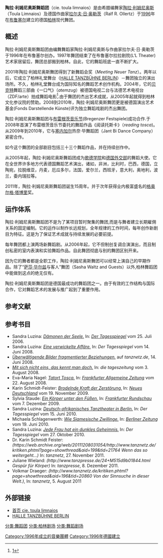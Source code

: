 '''陶拉·利姆尼奥斯舞蹈团'''（cie. toula limnaios）是由希腊编舞家[[陶拉·利姆尼奥斯|陶拉·利姆尼奥斯]]（Toula Limnaios）及德国作曲家[[拉尔夫·日·奥勒茨|拉尔夫·日·奥勒茨]]（Ralf R. Ollertz）于[[1996|1996]]年在[[布鲁塞尔|布鲁塞尔]]建立的德国[[柏林|柏林]]现代舞团。

==概述==

陶拉·利姆尼奥斯舞蹈团由编舞舞蹈家陶拉·利姆尼奥斯与作曲家拉尔夫·日·奥勒茨于1996年在布鲁塞尔创办。1997年舞团结束了在布鲁塞尔拉拉剧院(L‘L Theater)艺术家居留后，舞团总部搬到柏林。自此，它的舞蹈班底一直不断扩大。

2001年陶拉·利姆尼奥斯舞团得到了新舞蹈会奖（''Meeting Neuer Tanz''）。两年以后，它成立了柏林礼堂舞台（[[HALLE_TANZBÜHNE_BERLIN|HALLE TANZBÜHNE BERLIN]]）－舞团独立的演出场所。不久，柏林礼堂舞台成为国际知名的舞蹈艺术创作机构。2004年，它的[[贝克特|贝克特]]舞蹈三部曲《一口气》（''atemzug''）被德国电视二台与法德艺术电视台（ZDF/arte）拍成舞蹈电影<ref>[http://www.inpetto-filmproduktion.de/de_DE/film/atemzug.27098制作公司网站]</ref>.由于舞团的杰出艺术成就，从2005年起就得到柏林文化参议院的赞助。2008到2010年，陶拉·利姆尼奥斯舞团更是被德国演出艺术基金(Fonds Darstellende Künste)评为独立舞蹈戏剧的杰出舞团。

陶拉·利姆尼奥斯舞蹈团与[[布雷根茨音乐节|布雷根茨音乐节]](Bregenzer Festspiele)成功合作.于2008年首演了布雷根茨音乐节委托的舞蹈作品《阅读托斯卡》（''reading tosca'')。从2009年到2010年，它与[[塞内加尔|塞内加尔]]热奈·毕舞蹈团（Jant Bi Dance Company）紧密合作。

如今这个舞团的全部剧目包括三十三个舞蹈作品，并在持续创作中。

从2005年起，陶拉·利姆尼奥斯舞蹈团成为[[歌德学院|歌德学院]]和[[德国外交部|德国外交部]]的舞蹈大使。它在全世界许多地方代表德国舞蹈艺术演出，诸如，非洲，比利时，巴西，德国，立陶宛，拉脱维亚，丹麦，厄瓜多尔，法国，爱尔兰，西班牙，意大利，奥地利，波兰，委内瑞拉等。

2011年，陶拉·利姆尼奥斯舞蹈团诞生15周年。并于次年获得业内极富盛名的[[格奥尔格·塔博里|格奥尔格·塔博里]]奖。

==运作体系==

陶拉·利姆尼奥斯舞蹈团不是为了某项目暂时聚集的舞团,而是与舞者建立长期雇佣关系的固定编制。它的运作以制作长远规划，全年规律的工作时间，每年创作新剧目为特征。这是为了保证艺术成就与持续发展的必要前提。

每年舞团都上演两场新舞蹈剧。从2006年起，它不但制创复调合演演出，而且制创私密的室内表演和实验舞蹈作品。自此舞团彻底与别的舞团区别开来。

因为它的舞者都是全职工作，陶拉·利姆尼奥斯舞团可以经常上演自己的早期作品。除了“[[萨莎·华尔兹|萨莎·华尔兹]]与客人”舞团（Sasha Waltz and Guests）以外,柏林舞蹈团中能做到这点的绝无仅有。

陶拉·利姆尼奥斯舞蹈团是德国最成功的舞蹈团之一。由于有效的工作结构与国际合作，它对舞蹈艺术的发展与推广起到了重要作用。

== 参考文献 ==
<references />

== 参考书目 ==
* Sandra Luzina: ''[http://www.tagesspiegel.de/kultur/daemonen-der-seele/733666.html Dämonen der Seele.]'' In: ''[[Der_Tagesspiegel|Der Tagesspiegel]]'' vom 25. Juli 2006.
* Sandra Luzina: ''[http://www.tagesspiegel.de/kultur/eine-verwickelte-affaere/1825176.html Eine verwickelte Affäre.]'' In: ''Der Tagesspiegel'' vom 14. Juni 2008.
* ''[https://web.archive.org/web/20101220232701/http://tanznetz.de/kritiken.phtml?page=showthread&aid=159&tid=12608 Überwältigende Bilder fragmentierter Beziehungen.]'' auf ''tanznetz.de'', 14. Juni 2008.
* ''[http://www.taz.de/1/archiv/print-archiv/printressorts/digi-artikel/?ressort=ku&dig=2006%2F08%2F03%2Fa0231&cHash=dd6d6e38d6 Mit sich nicht eins, das kennt man doch.]'' In: ''die tageszeitung'' vom 3. August 2008.
* Eva-Maria Nagel: ''[http://www.faz.net/s/RubFBF93A39DCA8403FB78B7625AD0646C5/Doc~E15A25BB526DE484DAD3A8F3CC9DCC542~ATpl~Ecommon~Scontent.html Tatort Tosca.]'' In: ''[[Frankfurter_Allgemeine_Zeitung|Frankfurter Allgemeine Zeitung]]'' vom 22. August 2008.
* Karin Schmidt-Feister: ''[http://www.neues-deutschland.de/artikel/159469.brodelnde-kraft-der-zerstoerung.html?sstr=limnaios|wound Brodelnde Kraft der Zerstörung.]'' In: ''[[Neues_Deutschland|Neues Deutschland]]'' vom 19. November 2009.
* Sylvia Staude: ''[http://www.fr-online.de/kultur/theater/ein-koerper-unter-den-fuessen/-/1473346/2843414/-/index.html Ein Körper unter den Füßen.]'' In: ''[[Frankfurter_Rundschau|Frankfurter Rundschau]]'' vom 7. Dezember 2009.
* Sandra Luzina: ''[http://www.tagesspiegel.de/kultur/deutsch-afrikanisches-tanztheater-in-berlin/1858950.html Deutsch-afrikanisches Tanztheater in Berlin.]'' In: ''Der Tagesspiegel'' vom 15. Juni 2010.
* Michaela Schlagenwerth: ''[https://web.archive.org/web/20100707071649/http://www.berlinonline.de/berliner-zeitung/archiv/.bin/dump.fcgi/2010/0619/feuilleton/0038/index.html Wie Siamesische Zwillinge.]'' In: ''[[Berliner_Zeitung|Berliner Zeitung]]'' vom 19. Juni 2010.
* Sandra Luzina: ''[http://www.tagesspiegel.de/zeitung/jede-frau-hat-ein-dunkles-geheimnis/1966494.html Jede Frau hat ein dunkles Geheimnis.]'' In: ''Der Tagesspiegel'' vom 27. Oktober 2010.
* Dr. Karin Schmidt Feister: ''(https://web.archive.org/web/20111208031054/http://www.tanznetz.de/kritiken.phtml?page=showthread&aid=199&tid=21764 Wenn das so weitergeht...)'' In: ''tanznetz'', 27. November 2011.
* Juliane Wieland: ''(http://www.tanzpresse.de/24+M515d9b01844.html{{dead link|date=2018年5月 |bot=InternetArchiveBot |fix-attempted=yes }} Gespür für Körper) '' In: ''tanzpresse'', 8. Dezember 2011.
* Volkmar Draeger: ''(http://www.tanznetz.de/kritiken.phtml?page=showthread&aid=196&tid=20860{{dead link|date=十一月 2017 |bot=InternetArchiveBot }} Von der Sinnsuche in dieser Welt.)'', In: ''tanznetz'', 5. August 2011

== 外部链接 ==
* [http://www.toula.de 首页 cie. toula limnaios] {{Wayback|url=http://www.toula.de/ |date=20160303213405 }}
* [http://www.halle-tanz-berlin.de HALLE TANZBÜHNE BERLIN]

[[分类:舞蹈团|分类:舞蹈团]]
[[分类:柏林剧场|分类:柏林剧场]]
[[分类:舞蹈剧场|分类:舞蹈剧场]]
[[Category:1996年成立的音樂團體|Category:1996年成立的音樂團體]]
[[Category:1996年德國建立|Category:1996年德國建立]]
